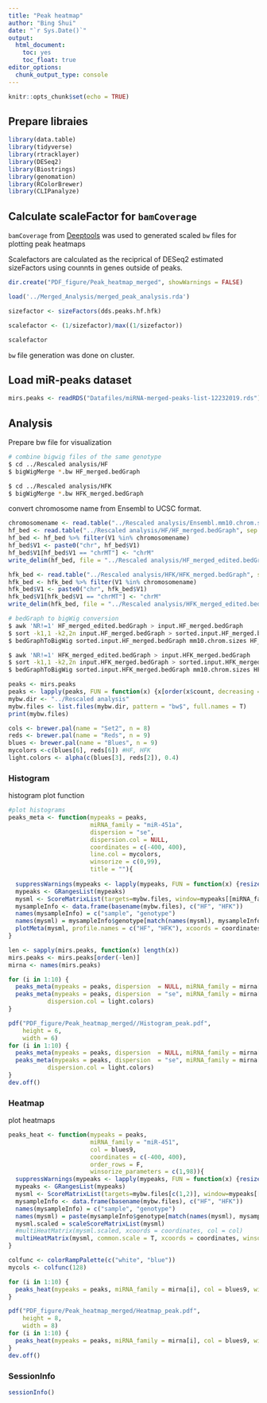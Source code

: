 ```yaml
---
title: "Peak heatmap"
author: "Bing Shui"
date: "`r Sys.Date()`"
output: 
  html_document:
    toc: yes
    toc_float: true
editor_options: 
  chunk_output_type: console
---
```


```r
knitr::opts_chunk$set(echo = TRUE)
```

## Prepare libraies
```r
library(data.table)
library(tidyverse)
library(rtracklayer)
library(DESeq2)
library(Biostrings)
library(genomation)
library(RColorBrewer)
library(CLIPanalyze)
```

## Calculate scaleFactor for `bamCoverage`
`bamCoverage` from [Deeptools](https://deeptools.readthedocs.io/en/develop/content/tools/bamCoverage.html) was used to generated scaled `bw` files for plotting peak heatmaps

Scalefactors are calculated as the reciprical of DESeq2 estimated sizeFactors using counnts in genes outside of peaks.

```r
dir.create("PDF_figure/Peak_heatmap_merged", showWarnings = FALSE)

load('../Merged_Analysis/merged_peak_analysis.rda')

sizefactor <- sizeFactors(dds.peaks.hf.hfk)

scalefactor <- (1/sizefactor)/max((1/sizefactor))

scalefactor
```

`bw` file generation was done on cluster.

## Load miR-peaks dataset
```r
mirs.peaks <- readRDS("Datafiles/miRNA-merged-peaks-list-12232019.rds")
```

## Analysis
Prepare bw file for visualization
```bash
# combine bigwig files of the same genotype
$ cd ../Rescaled analysis/HF
$ bigWigMerge *.bw HF_merged.bedGraph

$ cd ../Rescaled analysis/HFK
$ bigWigMerge *.bw HFK_merged.bedGraph
```

convert chromosome name from Ensembl to UCSC format.
```r
chromosomename <- read.table("../Rescaled analysis/Ensembl.mm10.chrom.sizes.txt", sep = "\t")[,1][1:22]
hf_bed <- read.table("../Rescaled analysis/HF/HF_merged.bedGraph", sep = "\t")
hf_bed <- hf_bed %>% filter(V1 %in% chromosomename)
hf_bed$V1 <- paste0("chr", hf_bed$V1)
hf_bed$V1[hf_bed$V1 == "chrMT"] <- "chrM"
write_delim(hf_bed, file = "../Rescaled analysis/HF_merged_edited.bedGraph", delim = "\t", col_names = F)

hfk_bed <- read.table("../Rescaled analysis/HFK/HFK_merged.bedGraph", sep = "\t")
hfk_bed <- hfk_bed %>% filter(V1 %in% chromosomename)
hfk_bed$V1 <- paste0("chr", hfk_bed$V1)
hfk_bed$V1[hfk_bed$V1 == "chrMT"] <- "chrM"
write_delim(hfk_bed, file = "../Rescaled analysis/HFK_merged_edited.bedGraph", delim = "\t", col_names = F)

```

```bash
# bedGraph to bigWig conversion
$ awk 'NR!=1' HF_merged_edited.bedGraph > input.HF_merged.bedGraph
$ sort -k1,1 -k2,2n input.HF_merged.bedGraph > sorted.input.HF_merged.bedGraph
$ bedGraphToBigWig sorted.input.HF_merged.bedGraph mm10.chrom.sizes HF_merged.bw

$ awk 'NR!=1' HFK_merged_edited.bedGraph > input.HFK_merged.bedGraph
$ sort -k1,1 -k2,2n input.HFK_merged.bedGraph > sorted.input.HFK_merged.bedGraph
$ bedGraphToBigWig sorted.input.HFK_merged.bedGraph mm10.chrom.sizes HFK_merged.bw
```

```r
peaks <- mirs.peaks
peaks <- lapply(peaks, FUN = function(x) {x[order(x$count, decreasing = T)]})
mybw.dir <- "../Rescaled analysis"
mybw.files <- list.files(mybw.dir, pattern = "bw$", full.names = T)
print(mybw.files)

cols <- brewer.pal(name = "Set2", n = 8)
reds <- brewer.pal(name = "Reds", n = 9)
blues <- brewer.pal(name = "Blues", n = 9)
mycolors <-c(blues[6], reds[6]) #HF, HFK
light.colors <- alpha(c(blues[3], reds[2]), 0.4)
```

### Histogram
histogram plot function
```r
#plot histograms
peaks_meta <- function(mypeaks = peaks, 
                       miRNA_family = "miR-451a", 
                       dispersion = "se",
                       dispersion.col = NULL,
                       coordinates = c(-400, 400), 
                       line.col = mycolors, 
                       winsorize = c(0,99),
                       title = ""){
  
  suppressWarnings(mypeaks <- lapply(mypeaks, FUN = function(x) {resize(x, width = sum(abs(coordinates)), fix="center")}))
  mypeaks <- GRangesList(mypeaks)
  mysml <- ScoreMatrixList(targets=mybw.files, window=mypeaks[[miRNA_family]], type = "bigWig", strand.aware = T)
  mysampleInfo <- data.frame(basename(mybw.files), c("HF", "HFK"))
  names(mysampleInfo) = c("sample", "genotype")
  names(mysml) = mysampleInfo$genotype[match(names(mysml), mysampleInfo$sample)]
  plotMeta(mysml, profile.names = c("HF", "HFK"), xcoords = coordinates, dispersion = dispersion, main =title, line.col = line.col, winsorize = winsorize, dispersion.col = dispersion.col)
}
```

```r
len <- sapply(mirs.peaks, function(x) length(x))
mirs.peaks <- mirs.peaks[order(-len)]
mirna <- names(mirs.peaks)

for (i in 1:10) {
  peaks_meta(mypeaks = peaks, dispersion  = NULL, miRNA_family = mirna[i], title = mirna[i])
  peaks_meta(mypeaks = peaks, dispersion  = "se", miRNA_family = mirna[i], title = mirna[i],
           dispersion.col = light.colors)
}

pdf("PDF_figure/Peak_heatmap_merged//Histogram_peak.pdf",
    height = 6,
    width = 6)
for (i in 1:10) {
  peaks_meta(mypeaks = peaks, dispersion  = NULL, miRNA_family = mirna[i], title = mirna[i])
  peaks_meta(mypeaks = peaks, dispersion  = "se", miRNA_family = mirna[i], title = mirna[i],
           dispersion.col = light.colors)
}
dev.off()
```

### Heatmap
plot heatmaps
```r
peaks_heat <- function(mypeaks = peaks, 
                       miRNA_family = "miR-451", 
                       col = blues9, 
                       coordinates = c(-400, 400), 
                       order_rows = F, 
                       winsorize_parameters = c(1,98)){
  suppressWarnings(mypeaks <- lapply(mypeaks, FUN = function(x) {resize(x, width = sum(abs(coordinates)), fix="center")}))
  mypeaks <- GRangesList(mypeaks)
  mysml <- ScoreMatrixList(targets=mybw.files[c(1,2)], window=mypeaks[[miRNA_family]], type = "bigWig", strand.aware = T)
  mysampleInfo <- data.frame(basename(mybw.files), c("HF", "HFK"))
  names(mysampleInfo) = c("sample", "genotype")
  names(mysml) = paste(mysampleInfo$genotype[match(names(mysml), mysampleInfo$sample)], miRNA_family , sep = "_")
  mysml.scaled = scaleScoreMatrixList(mysml)
  #multiHeatMatrix(mysml.scaled, xcoords = coordinates, col = col)
  multiHeatMatrix(mysml, common.scale = T, xcoords = coordinates, winsorize = winsorize_parameters, col = col, order = order_rows)
}
```

```r
colfunc <- colorRampPalette(c("white", "blue"))
mycols <- colfunc(128)
```

```r
for (i in 1:10) {
  peaks_heat(mypeaks = peaks, miRNA_family = mirna[i], col = blues9, winsorize_parameters = c(0,99))
}

pdf("PDF_figure/Peak_heatmap_merged/Heatmap_peak.pdf",
    height = 8,
    width = 8)
for (i in 1:10) {
  peaks_heat(mypeaks = peaks, miRNA_family = mirna[i], col = blues9, winsorize_parameters = c(0,99))
}
dev.off()
```

### SessionInfo
```r
sessionInfo()
```
